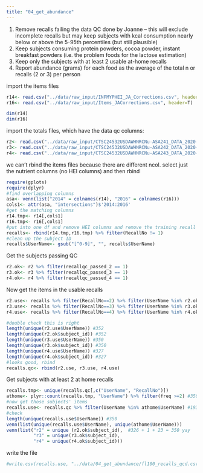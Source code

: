 ```yaml
---
title: "04_get_abundance"
---
```


  1. Remove recalls failing the data QC done by Joanne  – this will exclude incomplete recalls but may keep subjects with kcal consumption nearly below or above the 5-95th percentiles (but still plausible)  
  2. Keep subjects consuming protein powders, cocoa powder, instant breakfast powders (i.e. the problem foods for the lactose estimation)  
  3. Keep only the subjects with at least 2 usable at-home recalls  
  4. Report abundance (grams) for each food as the average of the total n or recalls (2 or 3) per person  

import the items files 
```r
r14<- read.csv("../data/raw_input/INFMYPHEI_JA_Corrections.csv", header=T)
r16<- read.csv("../data/raw_input/Items_JACorrections.csv", header=T)

dim(r14)
dim(r16)
```
import the totals files, which have the data qc columns:  
```r
r2<- read.csv("../data/raw_input/CTSC24532USDAWHNRCNu-ASA241_DATA_2020-01-02_1128.csv", header=T)
r3<- read.csv("../data/raw_input/CTSC24532USDAWHNRCNu-ASA242_DATA_2020-01-02_1128.csv", header=T)
r4<- read.csv("../data/raw_input/CTSC24532USDAWHNRCNu-ASA243_DATA_2020-01-02_1129.csv", header=T)
```


we can't rbind the items files  because there are different ncol. select just the nutrient columns (no HEI columns) and then rbind  
```r
require(gplots)
require(dplyr)
#find overlapping columns 
asa<- venn(list("2014" = colnames(r14), "2016" = colnames(r16)))
cols1<- attr(asa, "intersections")$'2014:2016' 
#get the matching columns
r14.tmp<- r14[,cols1] 
r16.tmp<- r16[,cols1]
#put into one df and remove HEI columns and remove the training recall 
recalls<- rbind(r14.tmp,r16.tmp) %>% filter(RecallNo != 1)
#clean up the subject ID 
recalls$UserName<- gsub("[^0-9]", "", recalls$UserName)
```

Get the subjects passing QC 
```r
r2.ok<- r2 %>% filter(recallqc_passed_2 == 1) 
r3.ok<- r3 %>% filter(recallqc_passed_3 == 1) 
r4.ok<- r4 %>% filter(recallqc_passed_4 == 1)
```


Now get the items in the usable recalls  
```r
r2.use<- recalls %>% filter(RecallNo==2) %>% filter(UserName %in% r2.ok$subject_id)
r3.use<- recalls %>% filter(RecallNo==3) %>% filter(UserName %in% r3.ok$subject_id)
r4.use<- recalls %>% filter(RecallNo==4) %>% filter(UserName %in% r4.ok$subject_id)

#double check this is right
length(unique(r2.use$UserName)) #352
length(unique(r2.ok$subject_id)) #352
length(unique(r3.use$UserName)) #350
length(unique(r3.ok$subject_id)) #350
length(unique(r4.use$UserName)) #327
length(unique(r4.ok$subject_id)) #327
#looks good, rbind
recalls.qc<- rbind(r2.use, r3.use, r4.use)
```

Get subjects with at least 2 at home recalls 
```r
recalls.tmp<- unique(recalls.qc[,c("UserName", "RecallNo")])
athome<- plyr::count(recalls.tmp, "UserName") %>% filter(freq >=2) #350 subjects
#now get those subjects' items 
recalls.use<- recalls.qc %>% filter(UserName %in% athome$UserName) #19393 x 103
#check
length(unique(recalls.use$UserName)) #350
venn(list(unique(recalls.use$UserName), unique(athome$UserName)))
venn(list("r2" = unique (r2.ok$subject_id),  #326 + 1 + 23 = 350 yay
          "r3" = unique(r3.ok$subject_id),
          "r4" = unique(r4.ok$subject_id)))
```

write the file
```r
#write.csv(recalls.use, "../data/04_get_abundance/fl100_recalls_qcd.csv", row.names=F)
```

